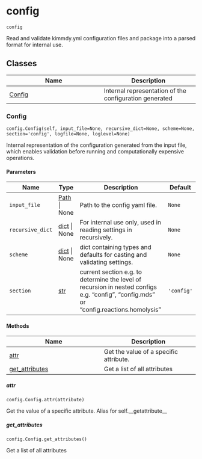 # config { #kimmdy.config }

`config`

Read and validate kimmdy.yml configuration files
and package into a parsed format for internal use.

## Classes

| Name | Description |
| --- | --- |
| [Config](#kimmdy.config.Config) | Internal representation of the configuration generated |

### Config { #kimmdy.config.Config }

`config.Config(self, input_file=None, recursive_dict=None, scheme=None, section='config', logfile=None, loglevel=None)`

Internal representation of the configuration generated
from the input file, which enables validation before running
and computationally expensive operations.

#### Parameters

| Name             | Type                           | Description                                                                                                                            | Default    |
|------------------|--------------------------------|----------------------------------------------------------------------------------------------------------------------------------------|------------|
| `input_file`     | [Path](`pathlib.Path`) \| None | Path to the config yaml file.                                                                                                          | `None`     |
| `recursive_dict` | [dict](`dict`) \| None         | For internal use only, used in reading settings in recursively.                                                                        | `None`     |
| `scheme`         | [dict](`dict`) \| None         | dict containing types and defaults for casting and validating settings.                                                                | `None`     |
| `section`        | [str](`str`)                   | current section e.g. to determine the level of recursion in nested configs e.g. "config", "config.mds" or "config.reactions.homolysis" | `'config'` |

#### Methods

| Name | Description |
| --- | --- |
| [attr](#kimmdy.config.Config.attr) | Get the value of a specific attribute. |
| [get_attributes](#kimmdy.config.Config.get_attributes) | Get a list of all attributes |

##### attr { #kimmdy.config.Config.attr }

`config.Config.attr(attribute)`

Get the value of a specific attribute.
Alias for self.__getattribute__

##### get_attributes { #kimmdy.config.Config.get_attributes }

`config.Config.get_attributes()`

Get a list of all attributes